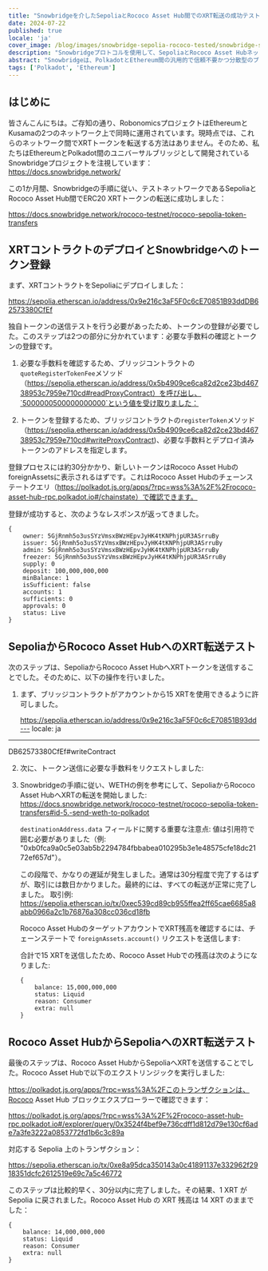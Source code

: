 ```yaml
---
title: "Snowbridgeを介したSepoliaとRococo Asset Hub間でのXRT転送の成功テスト"
date: 2024-07-22
published: true
locale: 'ja'
cover_image: /blog/images/snowbridge-sepolia-rococo-tested/snowbridge-sepolia-rococo-tested.png
description: "Snowbridgeプロトコルを使用して、SepoliaとRococo Asset Hubネットワーク間でXRTトークンの転送テストに成功しました。"
abstract: "Snowbridgeは、PolkadotとEthereum間の汎用的で信頼不要かつ分散型のブリッジです。"
tags: ['Polkadot', 'Ethereum']
---
```


## はじめに

皆さんこんにちは。ご存知の通り、RobonomicsプロジェクトはEthereumとKusamaの2つのネットワーク上で同時に運用されています。現時点では、これらのネットワーク間でXRTトークンを転送する方法はありません。そのため、私たちはEthereumとPolkadot間のユニバーサルブリッジとして開発されているSnowbridgeプロジェクトを注視しています：https://docs.snowbridge.network/

この1か月間、Snowbridgeの手順に従い、テストネットワークであるSepoliaとRococo Asset Hub間でERC20 XRTトークンの転送に成功しました：

https://docs.snowbridge.network/rococo-testnet/rococo-sepolia-token-transfers

## XRTコントラクトのデプロイとSnowbridgeへのトークン登録

まず、XRTコントラクトをSepoliaにデプロイしました：

https://sepolia.etherscan.io/address/0x9e216c3aF5F0c6cE70851B93ddDB62573380CfEf

独自トークンの送信テストを行う必要があったため、トークンの登録が必要でした。このステップは2つの部分に分かれています：必要な手数料の確認とトークンの登録です。

1. 必要な手数料を確認するため、ブリッジコントラクトの`quoteRegisterTokenFee`メソッド（https://sepolia.etherscan.io/address/0x5b4909ce6ca82d2ce23bd46738953c7959e710cd#readProxyContract）を呼び出し、`5000000500000000000`という値を受け取りました：
<RbImage zoom src="/blog/images/snowbridge-sepolia-rococo-tested/quoteRegisterTokenFee.png" alt="quoteRegisterTokenFee" />

2. トークンを登録するため、ブリッジコントラクトの`registerToken`メソッド（https://sepolia.etherscan.io/address/0x5b4909ce6ca82d2ce23bd46738953c7959e710cd#writeProxyContract)、必要な手数料とデプロイ済みトークンのアドレスを指定します。
<RbImage zoom src="/blog/images/snowbridge-sepolia-rococo-tested/registerToken.png" alt="registerToken" />

登録プロセスには約30分かかり、新しいトークンはRococo Asset HubのforeignAssetsに表示されるはずです。これはRococo Asset Hubのチェーンステートクエリ（https://polkadot.js.org/apps/?rpc=wss%3A%2F%2Frococo-asset-hub-rpc.polkadot.io#/chainstate）で確認できます。
<RbImage zoom src="/blog/images/snowbridge-sepolia-rococo-tested/foreign_asset_query.png" alt="Check if token registered" />

登録が成功すると、次のようなレスポンスが返ってきました。
```
{
    owner: 5GjRnmh5o3usSYzVmsxBWzHEpvJyHK4tKNPhjpUR3ASrruBy
    issuer: 5GjRnmh5o3usSYzVmsxBWzHEpvJyHK4tKNPhjpUR3ASrruBy
    admin: 5GjRnmh5o3usSYzVmsxBWzHEpvJyHK4tKNPhjpUR3ASrruBy
    freezer: 5GjRnmh5o3usSYzVmsxBWzHEpvJyHK4tKNPhjpUR3ASrruBy
    supply: 0
    deposit: 100,000,000,000
    minBalance: 1
    isSufficient: false
    accounts: 1
    sufficients: 0
    approvals: 0
    status: Live
}
```

## SepoliaからRococo Asset HubへのXRT転送テスト

次のステップは、SepoliaからRococo Asset HubへXRTトークンを送信することでした。そのために、以下の操作を行いました。

1. まず、ブリッジコントラクトがアカウントから15 XRTを使用できるように許可しました。

    https://sepolia.etherscan.io/address/0x9e216c3aF5F0c6cE70851B93dd---
locale: ja
---

DB62573380CfEf#writeContract
    <RbImage zoom src="/blog/images/snowbridge-sepolia-rococo-tested/xrt_approve_snowbridge_as_spender.png" alt="Approve XRT spender" />

2. 次に、トークン送信に必要な手数料をリクエストしました:
    <RbImage zoom src="/blog/images/snowbridge-sepolia-rococo-tested/quoteSendTokenFee.png" alt="quoteSendTokenFee" />

3.  Snowbridgeの手順に従い、WETHの例を参考にして、SepoliaからRococo Asset HubへXRTの転送を開始しました: https://docs.snowbridge.network/rococo-testnet/rococo-sepolia-token-transfers#id-5.-send-weth-to-polkadot
    
    `destinationAddress.data` フィールドに関する重要な注意点: 値は引用符で囲む必要がありました（例: "0xb0fca9a0c5e03ab5b2294784fbbabea010295b3e1e48575cfe18dc2172ef657d"）。

    この段階で、かなりの遅延が発生しました。通常は30分程度で完了するはずが、取引には数日かかりました。最終的には、すべての転送が正常に完了しました。
    取引例: https://sepolia.etherscan.io/tx/0xec539cd89cb955ffea2ff65cae6685a8abb0966a2c1b76876a308cc036cd18fb

    Rococo Asset HubのターゲットアカウントでXRT残高を確認するには、チェーンステートで `foreignAssets.account()` リクエストを送信します:
    <RbImage zoom src="/blog/images/snowbridge-sepolia-rococo-tested/example_of_foreignAssets_account.png" alt="Example of foreignAssets.account" />

    合計で15 XRTを送信したため、Rococo Asset Hubでの残高は次のようになりました:
    ```
    {
        balance: 15,000,000,000
        status: Liquid
        reason: Consumer
        extra: null
    }
    ```

## Rococo Asset HubからSepoliaへのXRT転送テスト

最後のステップは、Rococo Asset HubからSepoliaへXRTを送信することでした。Rococo Asset Hubで以下のエクストリンジックを実行しました:

https://polkadot.js.org/apps/?rpc=wss%3A%2Fこのトランザクションは、Rococo Asset Hub ブロックエクスプローラーで確認できます：

https://polkadot.js.org/apps/?rpc=wss%3A%2F%2Frococo-asset-hub-rpc.polkadot.io#/explorer/query/0x3524f4bef9e736cdff1d812d79e130cf6ade7a3fe3222a0853772fd1b6c3c89a

対応する Sepolia 上のトランザクション：

https://sepolia.etherscan.io/tx/0xe8a95dca350143a0c41891137e332962f2918351dcfc2612519e69c7a5c46772

このステップは比較的早く、30分以内に完了しました。その結果、1 XRT が Sepolia に戻されました。Rococo Asset Hub の XRT 残高は 14 XRT のままでした：

```
{
    balance: 14,000,000,000
    status: Liquid
    reason: Consumer
    extra: null
}
```